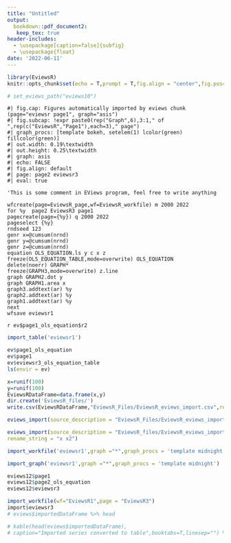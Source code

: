 ```yaml
---
title: "Untitled"
output: 
  bookdown::pdf_document2:
   keep_tex: true
header-includes:
  - \usepackage[caption=false]{subfig}
  - \usepackage{float}
date: '2022-06-11'
---
```


```r
library(EviewsR)
knitr::opts_chunk$set(echo = T,prompt = T,fig.align = "center",fig.pos="h",eval = T,fig.show = 'hold',out.width="20%")

# set_eviews_path("eviews10")
```


```eviews
#| fig.cap: Figures automatically imported by eviews chunk (page="eviewsr page1", graph="asis")
#| fig.subcap: !expr paste0(rep("Graph",6),3:1," of ",rep(c("EviewsR","Page1"),each=3)," page")
#| graph_procs: [template bokeh, setelem(1) lcolor(green) fillcolor(green)]
#| out.width: 0.19\textwidth
#| out.height: 0.25\textwidth
#| graph: asis
#| echo: FALSE
#| fig.align: default
#| page: page2 eviewsr3
#| eval: true

'This is some comment in EViews program, feel free to write anything

wfcreate(page=EviewsR_page,wf=EviewsR_workfile) m 2000 2022
for %y  page2 EviewsR3 page1 
pagecreate(page={%y}) q 2000 2022
pageselect {%y}
rndseed 123
genr x=@cumsum(nrnd)
genr y=@cumsum(nrnd)
genr z=@cumsum(nrnd)
equation OLS_EQUATION.ls y c x z
freeze(OLS_EQUATION_TABLE,mode=overwrite) OLS_EQUATION
delete(noerr) GRAPH*
freeze(GRAPH3,mode=overwrite) z.line
graph GRAPH2.dot y
graph GRAPH1.area x
graph3.addtext(ar) %y
graph2.addtext(ar) %y
graph1.addtext(ar) %y
next
wfsave eviewsr1
```

`r ev$page1_ols_equation$r2`

```r
import_table('eviewsr1')

ev$page1_ols_equation
ev$page1
ev$eviewsr3_ols_equation_table
ls(envir = ev)
```

```r
x=runif(100)
y=runif(100)
EviewsRDataFrame=data.frame(x,y)
dir.create('EviewsR_files/')
write.csv(EviewsRDataFrame,"EviewsR_Files/EviewsR_eviews_import.csv",row.names = FALSE)
```


```r
eviews_import(source_description = "EviewsR_Files/EviewsR_eviews_import.csv",frequency = "m",start_date = "1990",save_path ='EviewsR_Files' )
```


```r

eviews_import(source_description = "EviewsR_files/EviewsR_eviews_import.csv",smpl_string = "1990m10 1992m11",
rename_string = "x x2")

```


```r
import_workfile('eviewsr1',graph ="*",graph_procs = 'template midnight')

```



```r
import_graph('eviewsr1',graph ="*",graph_procs = 'template midnight')

```

```r
eviews12$page1
eviews12$page2_ols_equation
eviews12$eviewsr3

```



```r

import_workfile(wf="EviewsR1",page = "EviewsR3")
import$eviewsr3
# eviews$importedDataFrame %>% head

# kable(head(eviews$importedDataFrame),
# caption="Imported series converted to table",booktabs=T,linesep="") %>%  kable_styling(latex_options = "HOLD_position")

```
